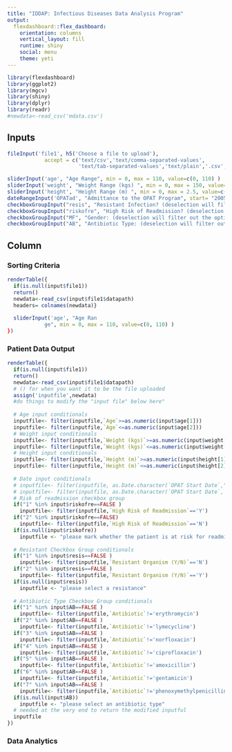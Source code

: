 ```yaml
---
title: "IDDAP: Infectious Diseases Data Analysis Program"
output: 
  flexdashboard::flex_dashboard:
    orientation: columns
    vertical_layout: fill
    runtime: shiny
    social: menu
    theme: yeti
---
```

```r
library(flexdashboard)
library(ggplot2)
library(mgcv)
library(shiny)
library(dplyr)
library(readr)
#newdata<-read_csv('mdata.csv')
```


Inputs {.sidebar data-width=350}
-----------------------------------------------------------------------

```r
fileInput('file1', h5('Choose a file to upload'),
            accept = c('text/csv','text/comma-separated-values',
                       'text/tab-separated-values','text/plain','.csv','.tsv'))

sliderInput('age', "Age Range", min = 0, max = 110, value=c(0, 110) )
sliderInput('weight', "Weight Range (kgs) ", min = 0, max = 150, value=c(0, 150))
sliderInput('height', "Height Range (m) ", min = 0, max = 2.5, value=c(0, 2.5))
dateRangeInput('OPATad', "Admittance to the OPAT Program", start= "2005-01-01",end= "2020-01-01", min = "2005-01-01", max ="2020-01-01", startview="year")
checkboxGroupInput("resis", "Resistant Infection? (deselection will filter out the option)", choices= c("Yes"=1, "No"=2), selected = c(1,2))
checkboxGroupInput("riskofre", "High Risk of Readmission? (deselection will filter out the option)", choices= c("Yes"=1, "No"=2), selected = c(1,2))
checkboxGroupInput("MF", "Gender: (deselection will filter out the option)", choices= c("Male", "Female"), selected = c("Male", "Female"))
checkboxGroupInput("AB", "Antibiotic Type: (deselection will filter out the option)", choices= c("Erythromycin"=1, "Lymecycline"=2, "Norfloxacin"=3, "Ciprofloxacin"=4, "Amoxicillin"=5, 	"Gentamicin"=6,"Phenoxymethylpenicillin"=7, "Other"=8), selected = c(1, 2, 3, 4, 5, 6, 7, 8))

```

Column {data-width=250}
-----------------------------------------------------------------------
### Sorting Criteria {data-height=200}
```r
renderTable({
  if(is.null(input$file1))
  return()
  newdata<-read_csv(input$file1$datapath)
  headers= colnames(newdata)} 
  
  sliderInput('age', "Age Ran
            ge", min = 0, max = 110, value=c(0, 110) )
})
```

### Patient Data Output {data-height=500}
```r
renderTable({
  if(is.null(input$file1))
  return()
  newdata<-read_csv(input$file1$datapath)
  # () for when you want it to be the file uploaded
  assign('inputfile',newdata)
  #do things to modify the "input file" below here"
  
  # Age input conditionals
  inputfile<- filter(inputfile,`Age`>=as.numeric(input$age[1]))
  inputfile<- filter(inputfile,`Age`<=as.numeric(input$age[2]))
  # Weight input conditionals
  inputfile<- filter(inputfile,`Weight (kgs)`>=as.numeric(input$weight[1]))
  inputfile<- filter(inputfile,`Weight (kgs)`<=as.numeric(input$weight[2]))  
  # Height input conditionals
  inputfile<- filter(inputfile,`Height (m)`>=as.numeric(input$height[1]))
  inputfile<- filter(inputfile,`Height (m)`<=as.numeric(input$height[2]))
  
  # Date input conditionals
  # inputfile<- filter(inputfile, as.Date.character(`OPAT Start Date`,"%m/%d/%Y") >= format(input$OPATad[1], "%m/%d/%Y"))
  # inputfile<- filter(inputfile, as.Date.character(`OPAT Start Date`, "%m/%d/%y")<= format(input$OPATad[2], "%m/%d/%y"))
  # Risk of readmission checkbox group
  if("1" %in% input$riskofre==FALSE )
    inputfile<- filter(inputfile,`High Risk of Readmission`=='Y')
  if("2" %in% input$riskofre==FALSE)
    inputfile<- filter(inputfile,`High Risk of Readmission`=='N')
  if(is.null(input$riskofre))
    inputfile <- "please mark whether the patient is at risk for readmission"
  
  # Resistant Checkbox Group conditionals
  if("1" %in% input$resis==FALSE )
    inputfile<- filter(inputfile,`Resistant Organism (Y/N)`=='N')
  if("2" %in% input$resis==FALSE )
    inputfile<- filter(inputfile,`Resistant Organism (Y/N)`=='Y')
  if(is.null(input$resis))
    inputfile <- "please select a resistance"
  
  # Antibiotic Type Checkbox Group conditionals
  if("1" %in% input$AB==FALSE )
    inputfile<- filter(inputfile,`Antibiotic`!='erythromycin')
  if("2" %in% input$AB==FALSE )
    inputfile<- filter(inputfile,`Antibiotic`!='lymecycline')
  if("3" %in% input$AB==FALSE )
    inputfile<- filter(inputfile,`Antibiotic`!='norfloxacin')
  if("4" %in% input$AB==FALSE )
    inputfile<- filter(inputfile,`Antibiotic`!='ciprofloxacin')
  if("5" %in% input$AB==FALSE )
    inputfile<- filter(inputfile,`Antibiotic`!='amoxicillin')
  if("6" %in% input$AB==FALSE )
    inputfile<- filter(inputfile,`Antibiotic`!='gentamicin')
  if("7" %in% input$AB==FALSE )
    inputfile<- filter(inputfile,`Antibiotic`!='phenoxymethylpenicillin')
  if(is.null(input$AB))
    inputfile <- "please select an antibiotic type"
  # needed at the very end to return the modified inputful
  inputfile
})
```

### Data Analytics  {data-height=200}

```r

```

